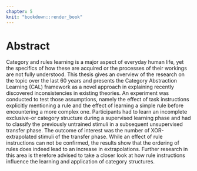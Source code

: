 ```yaml
---
chapter: 5
knit: "bookdown::render_book"
---
```


# Abstract
\chaptermark{Summary} <!-- Bug in template would put wrong chaptermark here, needs proper fix -->

Category and rules learning is a major aspect of everyday human life, yet the specifics of how these are acquired or the processes of their workings are not fully understood. This thesis gives an overview of the research on the topic over the last 60 years and presents the Category Abstraction Learning (CAL) framework as a novel approach in explaining recently discovered inconsistencies in existing theories. An experiment was conducted to test those assumptions, namely the effect of task instructions explicitly mentioning a rule and the effect of learning a simple rule before encountering a more complex one. Participants had to learn an incomplete exclusive-or category structure during a supervised learning phase and had to classify the previously untrained stimuli in a subsequent unsupervised transfer phase. The outcome of interest was the number of XOR-extrapolated stimuli of the transfer phase. While an effect of rule instructions can not be confirmed, the results show that the ordering of rules does indeed lead to an increase in extrapolations. Further research in this area is therefore advised to take a closer look at how rule instructions influence the learning and application of category structures.
\newpage
    
